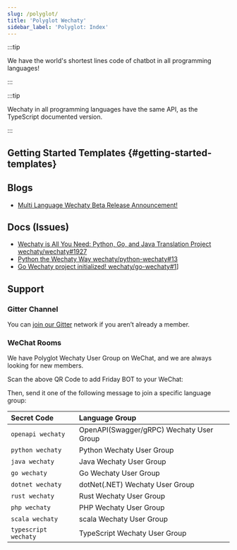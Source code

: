 ```yaml
---
slug: /polyglot/
title: 'Polyglot Wechaty'
sidebar_label: 'Polyglot: Index'
---
```


<!-- MDX import -->


<Badges />

<PolyglotTable />

:::tip

We have the world's shortest lines code of chatbot in all programming languages!

:::

<ShortestChatbots />

:::tip

Wechaty in all programming languages have the same API, as the TypeScript documented version.

:::

## Getting Started Templates {#getting-started-templates}

<GettingStartedTemplates />

## Blogs

- [Multi Language Wechaty Beta Release Announcement!](https://wechaty.js.org/2020/06/19/multi-language-wechaty-beta-release/)

## Docs (Issues)

- [Wechaty is All You Need: Python, Go, and Java Translation Project wechaty/wechaty#1927](https://github.com/wechaty/wechaty/discussions/1927)
- [Python the Wechaty Way wechaty/python-wechaty#13](https://github.com/wechaty/python-wechaty/issues/13)
- [Go Wechaty project initialized! wechaty/go-wechaty#1](https://github.com/wechaty/go-wechaty/issues/1)]

## Support

### Gitter Channel

You can [join our Gitter](https://gitter.im/wechaty/wechaty) network if you aren’t already a member.

### WeChat Rooms

We have Polyglot Wechaty User Group on WeChat, and we are always looking for new members.


Scan the above QR Code to add Friday BOT to your WeChat:

<FridayQrCodeImage />

Then, send it one of the following message to join a specific language group:

| Secret Code | Language Group |
| :--- | :--- |
| `openapi wechaty` | OpenAPI(Swagger/gRPC) Wechaty User Group |
| `python wechaty` | Python Wechaty User Group |
| `java wechaty` | Java Wechaty User Group |
| `go wechaty` | Go Wechaty User Group |
| `dotnet wechaty` | dotNet(.NET) Wechaty User Group |
| `rust wechaty` | Rust Wechaty User Group |
| `php wechaty` | PHP Wechaty User Group |
| `scala wechaty` | scala Wechaty User Group |
| `typescript wechaty` | TypeScript Wechaty User Group |
